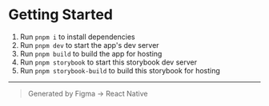 
# Getting Started

1. Run `pnpm i` to install dependencies
2. Run `pnpm dev` to start the app's dev server
3. Run `pnpm build` to build the app for hosting
4. Run `pnpm storybook` to start this storybook dev server
5. Run `pnpm storybook-build` to build this storybook for hosting

---

> Generated by Figma -> React Native

<a href="https://github.com/kat-tax/figma-to-react-native/issues" target="_blank">
  <ExoBanner
    header="Help improve this project!"
    thumbnail={'https://raw.githubusercontent.com/kat-tax/figma-to-react-native/master/artwork/logo.png'}
    contents="Create an issue on GitHub to request a feature or report a bug"
    footer="Follow @TheUltDev on 𝕏 to track project development"
  />
</a>
